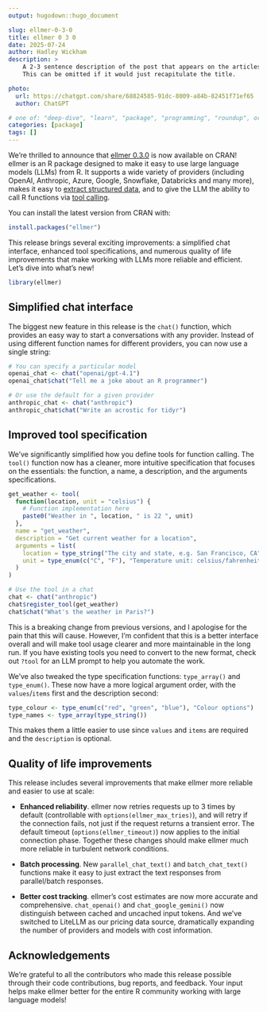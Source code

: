 ```yaml
---
output: hugodown::hugo_document

slug: ellmer-0-3-0
title: ellmer 0 3 0
date: 2025-07-24
author: Hadley Wickham
description: >
    A 2-3 sentence description of the post that appears on the articles page.
    This can be omitted if it would just recapitulate the title.

photo:
  url: https://chatgpt.com/share/68824585-91dc-8009-a84b-82451f71ef65
  author: ChatGPT

# one of: "deep-dive", "learn", "package", "programming", "roundup", or "other"
categories: [package] 
tags: []
---
```


<!--
TODO:
* [ ] Look over / edit the post's title in the yaml
* [ ] Edit (or delete) the description; note this appears in the Twitter card
* [ ] Pick category and tags (see existing with `hugodown::tidy_show_meta()`)
* [x] Find photo & update yaml metadata
* [x] Create `thumbnail-sq.jpg`; height and width should be equal
* [x] Create `thumbnail-wd.jpg`; width should be >5x height
* [x] `hugodown::use_tidy_thumbnails()`
* [ ] Add intro sentence, e.g. the standard tagline for the package
* [ ] `usethis::use_tidy_thanks()`
-->

We're thrilled to announce that [ellmer 0.3.0](https://ellmer.tidyverse.org) is now available on CRAN!  ellmer is an R package designed to make it easy to use large language models (LLMs) from R. It supports a wide variety of providers (including OpenAI, Anthropic, Azure, Google, Snowflake, Databricks and many more), makes it easy to [extract structured data](https://ellmer.tidyverse.org/articles/structured-data.html), and to give the LLM the ability to call R functions via [tool calling](https://ellmer.tidyverse.org/articles/tool-calling.html).

You can install the latest version from CRAN with:

```r
install.packages("ellmer")
```

This release brings several exciting improvements: a simplified chat interface, enhanced tool specifications, and numerous quality of life improvements that make working with LLMs more reliable and efficient. Let's dive into what's new!

```r
library(ellmer)
```

## Simplified chat interface

The biggest new feature in this release is the `chat()` function, which provides an easy way to start a conversations with any provider. Instead of using different function names for different providers, you can now use a single string:

```r
# You can specify a particular model
openai_chat <- chat("openai/gpt-4.1")
openai_chat$chat("Tell me a joke about an R programmer")

# Or use the default for a given provider
anthropic_chat <- chat("anthropic")
anthropic_chat$chat("Write an acrostic for tidyr")
```

## Improved tool specification

We've significantly simplified how you define tools for function calling. The `tool()` function now has a cleaner, more intuitive specification that focuses on the essentials: the function, a name, a description, and the arguments specifications.

```r
get_weather <- tool(
  function(location, unit = "celsius") {
    # Function implementation here
    paste0("Weather in ", location, " is 22 ", unit)
  },
  name = "get_weather",
  description = "Get current weather for a location",
  arguments = list(
    location = type_string("The city and state, e.g. San Francisco, CA"),
    unit = type_enum(c("C", "F"), "Temperature unit: celsius/fahrenheit")
  )
)

# Use the tool in a chat
chat <- chat("anthropic")
chat$register_tool(get_weather)
chat$chat("What's the weather in Paris?")
```

This is a breaking change from previous versions, and I apologise for the pain that this will cause. However, I'm confident that this is a better interface overall and will make tool usage clearer and more maintainable in the long run. If you have existing tools you need to convert to the new format, check out `?tool` for an LLM prompt to help you automate the work.

We've also tweaked the type specification functions: `type_array()` and `type_enum()`. These now have a more logical argument order, with the `values`/`items` first and the description second:

```r
type_colour <- type_enum(c("red", "green", "blue"), "Colour options")
type_names <- type_array(type_string())
```

This makes them a little easier to use since `values` and `items` are required and the `description` is optional.

## Quality of life improvements

This release includes several improvements that make ellmer more reliable and easier to use at scale:

* **Enhanced reliability**. ellmer now retries requests up to 3 times by default (controllable with `options(ellmer_max_tries)`), and will retry if the connection fails, not just if the request returns a transient error. The default timeout (`options(ellmer_timeout)`) now applies to the initial connection phase. Together these changes should make ellmer much more reliable in turbulent network conditions.

* **Batch processing**. New `parallel_chat_text()` and `batch_chat_text()` functions make it easy to just extract the text responses from parallel/batch responses.

* **Better cost tracking**. ellmer's cost estimates are now more accurate and comprehensive. `chat_openai()` and `chat_google_gemini()` now distinguish between cached and uncached input tokens. And we've switched to LiteLLM as our pricing data source, dramatically expanding the number of providers and models with cost information. 

## Acknowledgements

We're grateful to all the contributors who made this release possible through their code contributions, bug reports, and feedback. Your input helps make ellmer better for the entire R community working with large language models!
